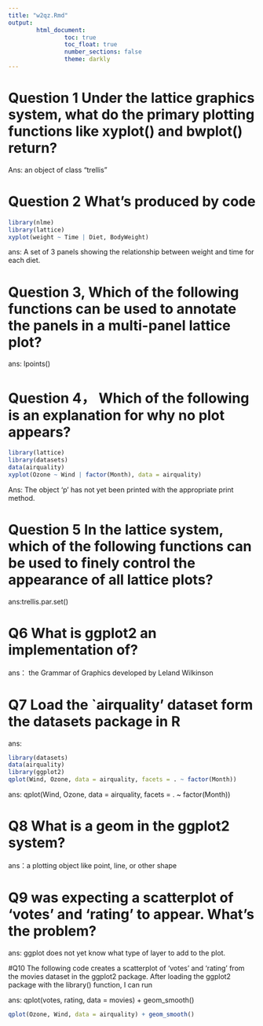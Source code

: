 ```yaml
---
title: "w2qz.Rmd"
output: 
        html_document:
                toc: true
                toc_float: true
                number_sections: false
                theme: darkly
---
```

# Question 1 Under the lattice graphics system, what do the primary plotting functions like xyplot() and bwplot() return?

Ans: an object of class "trellis"

# Question 2 What's produced by code

```r
library(nlme)
library(lattice)
xyplot(weight ~ Time | Diet, BodyWeight)

```

ans: A set of 3 panels showing the relationship between weight and time for each diet.

# Question 3, Which of the following functions can be used to annotate the panels in a multi-panel lattice plot?

ans: lpoints()

# Question 4， Which of the following is an explanation for why no plot appears?

```r
library(lattice)
library(datasets)
data(airquality)
xyplot(Ozone ~ Wind | factor(Month), data = airquality)
```
Ans: The object 'p' has not yet been printed with the appropriate print method.

# Question 5 In the lattice system, which of the following functions can be used to finely control the appearance of all lattice plots?

ans:trellis.par.set()

# Q6 What is ggplot2 an implementation of?
ans： the Grammar of Graphics developed by Leland Wilkinson

# Q7 Load the `airquality' dataset form the datasets package in R
ans: 

```r
library(datasets)
data(airquality)
library(ggplot2)
qplot(Wind, Ozone, data = airquality, facets = . ~ factor(Month))
```

ans: qplot(Wind, Ozone, data = airquality, facets = . ~ factor(Month))

# Q8 What is a geom in the ggplot2 system?
ans：a plotting object like point, line, or other shape

# Q9  was expecting a scatterplot of 'votes' and 'rating' to appear. What's the problem?
ans: ggplot does not yet know what type of layer to add to the plot.

#Q10 The following code creates a scatterplot of 'votes' and 'rating' from the movies dataset in the ggplot2 package. After loading the ggplot2 package with the library() function, I can run

ans: qplot(votes, rating, data = movies) + geom_smooth()
```r
qplot(Ozone, Wind, data = airquality) + geom_smooth()
```

